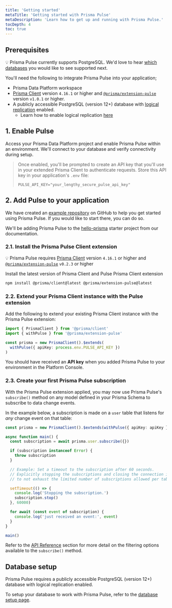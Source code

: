 ```yaml
---
title: 'Getting started'
metaTitle: 'Getting started with Prisma Pulse'
metaDescription: 'Learn how to get up and running with Prisma Pulse.'
tocDepth: 4
toc: true
---
```


<TopBlock></TopBlock>

## Prerequisites

<Admonition type="info">

💡 Prisma Pulse currently supports PostgreSQL. We'd love to hear [which databases](https://tally.so/r/wLbb8G) you would like to see supported next.

</Admonition>

You'll need the following to integrate Prisma Pulse into your application;

- Prisma Data Platform workspace
- [Prisma Client](/orm/prisma-client) version `4.16.1` or higher and [`@prisma/extension-pulse`](https://www.npmjs.com/package/@prisma/extension-pulse) version `v1.0.1` or higher.
- A publicly accessible PostgreSQL (version 12+) database with [logical replication](https://www.postgresql.org/docs/current/logical-replication-quick-setup.html) enabled.
  - Learn how to enable logical replication [here](/pulse/database-setup/general-database-instructions#enable-logical-replication)

## 1. Enable Pulse

Access your Prisma Data Platform project and enable Prisma Pulse within an environment. We'll connect to your database and verify connectivity during setup.

> Once enabled, you'll be prompted to create an API key that you'll use in your extended Prisma Client to authenticate requests. Store this API key in your application's `.env` file:
>
> ```env file=.env
> PULSE_API_KEY="your_lengthy_secure_pulse_api_key"
> ```

## 2. Add Pulse to your application

<Admonition type="info">

We have created an [example repository](https://github.com/prisma/pulse-starter) on GitHub to help you get started using Prisma Pulse. If you would like to start there, you can do so.

</Admonition>

We'll be adding Prisma Pulse to the [hello-prisma](/getting-started/setup-prisma/start-from-scratch/relational-databases-typescript-postgresql) starter project from our documentation.

### 2.1. Install the Prisma Pulse Client extension

<Admonition>

💡 Prisma Pulse requires [Prisma Client](/orm/prisma-client) version `4.16.1` or higher and [`@prisma/extension-pulse`](https://www.npmjs.com/package/@prisma/extension-pulse) `v0.2.3` or higher

</Admonition>

Install the latest version of Prisma Client and Pulse Prisma Client extension

```bash
npm install @prisma/client@latest @prisma/extension-pulse@latest
```

### 2.2. Extend your Prisma Client instance with the Pulse extension

Add the following to extend your existing Prisma Client instance with the Prisma Pulse extension:

```ts
import { PrismaClient } from '@prisma/client'
import { withPulse } from '@prisma/extension-pulse'

const prisma = new PrismaClient().$extends(
  withPulse({ apiKey: process.env.PULSE_API_KEY })
)
```

<Admonition type="info">

You should have received an **API key** when you added Prisma Pulse to your environment in the Platform Console.

</Admonition>

### 2.3. Create your first Prisma Pulse subscription

With the Prisma Pulse extension applied, you may now use Prisma Pulse's `subscribe()` method on any model defined in your Prisma Schema to subscribe to data change events.

In the example below, a subscription is made on a `user` table that listens for _any_ change event on that table:

```ts
const prisma = new PrismaClient().$extends(withPulse({ apiKey: apiKey }))

async function main() {
  const subscription = await prisma.user.subscribe({})

  if (subscription instanceof Error) {
    throw subscription
  }

  // Example: Set a timeout to the subscription after 60 seconds.
  // Explicitly stopping the subscriptions and closing the connection is needed
  // to not exhaust the limited number of subscriptions allowed per table.

  setTimeout(() => {
    console.log('Stopping the subscription.')
    subscription.stop()
  }, 60000)

  for await (const event of subscription) {
    console.log('just received an event:', event)
  }
}

main()
```

<Admonition type="info">

Refer to the [API Reference](/pulse/api-reference) section for more detail on the filtering options available to the `subscribe()` method.

</Admonition>

## Database setup

<Admonition>

Prisma Pulse requires a publicly accessible PostgreSQL (version 12+) database with logical replication enabled.

</Admonition>

To setup your database to work with Prisma Pulse, refer to the [database setup page](/pulse/database-setup).
